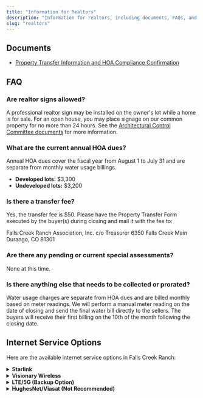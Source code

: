 ```yaml
---
title: "Information for Realtors"
description: "Information for realtors, including documents, FAQs, and internet service options."
slug: "realtors"
---
```



## Documents

- [Property Transfer Information and HOA Compliance Confirmation](/uploads/documents/forms/property_transfer_information_and_hoa_compliance_confirmation_2023.pdf)

## FAQ

### Are realtor signs allowed?

A professional realtor sign may be installed on the owner's lot while a home is for sale. For an open house, you may place signage on our common property for no more than 24 hours. See the [Architectural Control Committee documents](/committees/architectural-control#documents) for more information.

### What are the current annual HOA dues?

Annual HOA dues cover the fiscal year from August 1 to July 31 and are separate from monthly water usage billings.

-   **Developed lots:** $3,300
-   **Undeveloped lots:** $3,200

### Is there a transfer fee?

Yes, the transfer fee is $50. Please have the Property Transfer Form executed by the buyer(s) during closing and mail it with the fee to:

Falls Creek Ranch Association, Inc.
c/o Treasurer
6350 Falls Creek Main
Durango, CO 81301

### Are there any pending or current special assessments?

None at this time.

### Is there anything else that needs to be collected or prorated?

Water usage charges are separate from HOA dues and are billed monthly based on meter readings. We will perform a manual meter reading on the date of closing and send the final water bill directly to the sellers. The buyers will receive their first billing on the 10th of the month following the closing date.

## Internet Service Options

Here are the available internet service options in Falls Creek Ranch:

<details>
<summary><h4 style="display: inline;">Starlink</h4></summary>

-   **Type:** Low Earth Orbit Satellite
-   **Speed:** Up to 300Mbps download, 20-25Mbps upload (average)
-   **Latency:** 20-40ms
-   **Features:** Best overall performance, CGNat (Carrier Grade NAT)
-   **Considerations:** Higher cost but premium performance
-   **Referral Link:** [Starlink](https://www.starlink.com/residential?referral=RC-964112-48872-19)

</details>

<details>
<summary><h4 style="display: inline;">Visionary Wireless</h4></summary>

-   **Type:** Fixed Wireless (WISP)
-   **Speed:** Up to 25Mbps
-   **Latency:** 40-60ms
-   **Features:** Average performance, lower cost option
-   **Considerations:** May experience interference during storms
-   **Check Availability:** [Visionary Wireless](https://order.vcn.com/)

</details>

<details>
<summary><h4 style="display: inline;">LTE/5G (Backup Option)</h4></summary>

-   **Type:** Cellular
-   **Features:** DIY setup with cellular modems required, no direct carrier home 5G services available in FCR
-   **Considerations:** Higher cost, best suited as a backup solution

</details>

<details>
<summary><h4 style="display: inline;">HughesNet/Viasat (Not Recommended)</h4></summary>

Geostationary satellite services (HughesNet, Viasat) are not recommended due to high latency, data caps, and limited performance.

</details>

<FileHistory file="src/content/docs/realtors.mdx" />